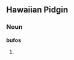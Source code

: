 ==Hawaiian Pidgin==

===Noun===
'''bufos'''

# {{plural of|bufo|lang=hwc}}
{{count page|[[Wiktionary:Page count]]}}